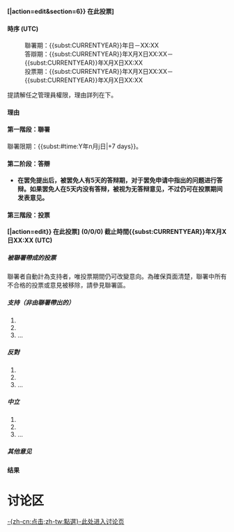 
===[[User:{{{User}}}|{{{NickName}}}]]===
'''[{{fullurl:{{<includeonly>subst:</includeonly>FULLPAGENAME}}|action=edit&section=6}} 在此投票]'''

====時序 (UTC)====
:聯署期：{{<includeonly></includeonly>subst:CURRENTYEAR}}年{{CURRENTMONTHNAME}}{{CURRENTDAY}}日{{CURRENTTIME}}－XX:XX
:答辯期：{{<includeonly></includeonly>subst:CURRENTYEAR}}年X月X日XX:XX－{{<includeonly></includeonly>subst:CURRENTYEAR}}年X月X日XX:XX
:投票期：{{<includeonly></includeonly>subst:CURRENTYEAR}}年X月X日XX:XX－{{<includeonly></includeonly>subst:CURRENTYEAR}}年X月X日XX:XX

提請解任{{Adminlinks|{{{User}}}}}之管理員權限，理由詳列在下。
{{{Description<noinclude>|理由</noinclude>}}}

====理由====
{{see also|{{TALKPAGENAME}}}}

====第一階段：聯署====
聯署限期：{{</includeonly><includeonly>subst:#time:Y年n月j日|+7 days}}。

====第二阶段：答辯====
*'''在罢免提出后，被罢免人有5天的答辩期，对于罢免申请中指出的问题进行答辩。如果罢免人在5天内没有答辩，被视为无答辩意见，不过仍可在投票期间发表意见。'''

====第三階段：投票====

'''[{{fullurl:{{<includeonly>subst:</includeonly>FULLPAGENAME}}|action=edit}} 在此投票]'''
'''(0/0/0) 截止時間{{<includeonly></includeonly>subst:CURRENTYEAR}}年X月X日XX:XX  (UTC)'''
=====被聯署帶成的投票=====
<!--目前版面有些混乱。此区域是联署区。此区域不是投票区，支持、反对、中立票均不应在此段落编辑。本隐藏提示可在投票结束后移除。-->
聯署者自動計為支持者，唯投票期間仍可改變意向。為確保頁面清楚，聯署中所有不合格的投票或意見被移除，請參見聯署區。

=====支持（非由聯署帶出的）=====
#<noinclude>{{支持}}
#{{支持}}
#...</noinclude>
=====反對=====
#<noinclude>{{反對}}
#{{反對}}
#...</noinclude>
=====中立=====
#<noinclude>{{中立}}
#{{中立}}
#...</noinclude>

=====其他意见=====

====结果====
<!-- {{subst:投票初步結果|desysop=1|support=|oppose=|neutral=}} -->

= 讨论区 =
[[{{<includeonly></includeonly>subst:TALKPAGENAME}}|-{zh-cn:点击;zh-tw:點選}-此处进入讨论页]]